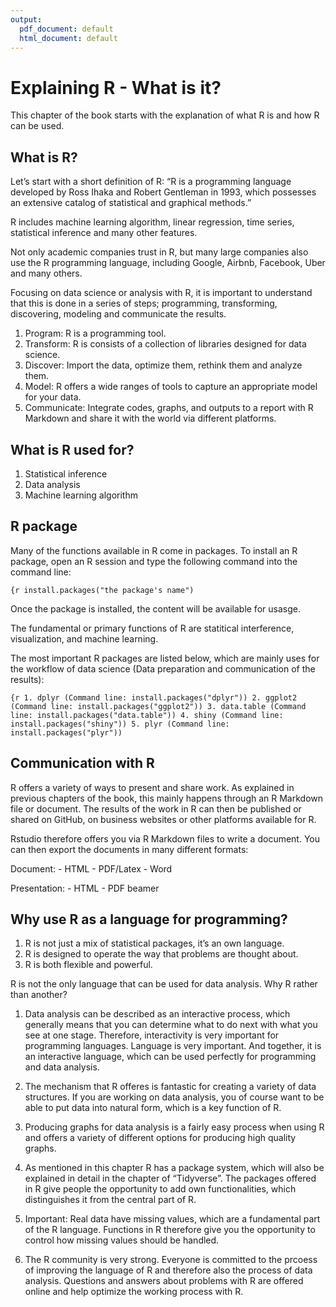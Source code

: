 ```yaml
---
output:
  pdf_document: default
  html_document: default
---
```

# Explaining R - What is it?

This chapter of the book starts with the explanation of what R is and how R can be used.

## What is R?

Let's start with a short definition of R: "R is a programming language developed by Ross Ihaka and Robert Gentleman in 1993, which possesses an extensive catalog of statistical and graphical methods." 

R includes machine learning algorithm, linear regression, time series, statistical inference and many other features.

Not only academic companies trust in R, but many large companies also use the R programming language, including Google, Airbnb, Facebook, Uber and many others.

Focusing on data science or analysis with R, it is important to understand that this is done in a series of steps; programming, transforming, discovering, modeling and communicate the results.

1. Program: R is a programming tool.
2. Transform: R is consists of a collection of libraries designed for data science.
3. Discover: Import the data, optimize them, rethink them and analyze them.
4. Model: R offers a wide ranges of tools to capture an appropriate model for your data.
5. Communicate: Integrate codes, graphs, and outputs to a report with R Markdown and share it with the world via different platforms.

## What is R used for?

1. Statistical inference
2. Data analysis
3. Machine learning algorithm

## R package

Many of the functions available in R come in packages. To install an R package, open an R session and type the following command into the command line:

```{r
install.packages("the package's name")
```

Once the package is installed, the content will be available for usasge.

The fundamental or primary functions of R are statitical interference, visualization, and machine learning.

The most important R packages are listed below, which are mainly uses for the workflow of data science (Data preparation and communication of the results):

```{r
1. dplyr (Command line: install.packages("dplyr"))
2. ggplot2 (Command line: install.packages("ggplot2"))
3. data.table (Command line: install.packages("data.table"))
4. shiny (Command line: install.packages("shiny"))
5. plyr (Command line: install.packages("plyr"))
```

## Communication with R

R offers a variety of ways to present and share work. As explained in previous chapters of the book, this mainly happens through an R Markdown file or document. The results of the work in R can then be published or shared on GitHub, on business websites or other platforms available for R.

Rstudio therefore offers you via R Markdown files to write a document. You can then export the documents in many different formats:

Document:
- HTML
- PDF/Latex
- Word

Presentation:
- HTML
- PDF beamer

## Why use R as a language for programming?

1. R is not just a mix of statistical packages, it’s an own language.
2. R is designed to operate the way that problems are thought about.
3. R is both flexible and powerful.

R is not the only language that can be used for data analysis.  Why R rather than another?  

1. Data analysis can be described as an interactive process, which generally means that you can determine what to do next with what you see at one stage. Therefore, interactivity is very important for programming languages.  Language is very important.  And together, it is an interactive language, which can be used perfectly for programming and data analysis. 

2. The mechanism that R offeres is fantastic for creating a variety of data structures. If you are working on data analysis, you of course want to be able to put data into natural form, which is a key function of R. 

3. Producing graphs for data analysis is a fairly easy process when using R and offers a variety of different options for producing high quality graphs.

4. As mentioned in this chapter R has a package system, which will also be explained in detail in the chapter of "Tidyverse". The packages offered in R give people the opportunity to add own functionalities, which distinguishes it from the central part of R.

5. Important: Real data have missing values, which are a fundamental part of the R language. Functions in R therefore give you the opportunity to control how missing values should be handled. 

6. The R community is very strong. Everyone is committed to the prcoess of improving the language of R and therefore also the process of data analysis. Questions and answers about problems with R are offered online and help optimize the working process with R.